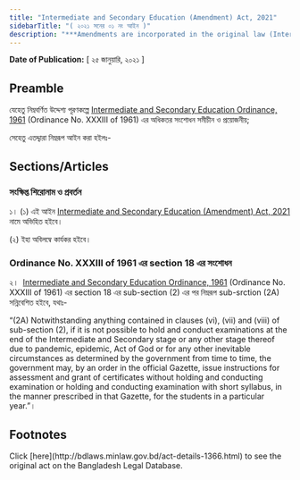 ```yaml
---
title: "Intermediate and Secondary Education (Amendment) Act, 2021"
sidebarTitle: "( ২০২১ সনের ০১ নং আইন )"
description: "***Amendments are incorporated in the original law (Intermediate and Secondary Education Ordinance, 1961)*** Intermediate and Secondary Education Ordinance, 1961 এর অধিকতর সংশোধনকল্পে প্রণীত আইন"
---
```


**Date of Publication:** [ ২৫ জানুয়ারি, ২০২১ ]

## Preamble

যেহেতু নিম্নবর্ণিত উদ্দেশ্য পূরণকল্পে [Intermediate and Secondary Education Ordinance, 1961](/act-318.html "Intermediate and Secondary Education Ordinance, 1961 ") (Ordinance No. XXXIII of 1961) এর অধিকতর সংশোধন সমীচীন ও প্রয়োজনীয়;

সেহেতু এতদ্দ্বারা নিম্নরূপ আইন করা হইলঃ-

## Sections/Articles

### সংক্ষিপ্ত শিরোনাম ও প্রবর্তন

১। (১) এই আইন [Intermediate and Secondary Education (Amendment) Act, 2021](/act-1366.html "Intermediate and Secondary Education (Amendment) Act, 2021") নামে অভিহিত হইবে।

(২) ইহা অবিলম্বে কার্যকর হইবে।

### Ordinance No. XXXIII of 1961 এর section 18 এর সংশোধন

২।  [Intermediate and Secondary Education Ordinance, 1961](/act-318.html "Intermediate and Secondary Education Ordinance, 1961 ") (Ordinance No. XXXIII of 1961) এর section 18 এর sub-section (2) এর পর নিম্নরূপ sub-srction (2A) সন্নিবেশিত হইবে, যথাঃ-

“(2A) Notwithstanding anything contained in clauses (vi), (vii) and (viii) of sub-section (2), if it is not possible to hold and conduct examinations at the end of the Intermediate and Secondary stage or any other stage thereof due to pandemic, epidemic, Act of God or for any other inevitable circumstances as determined by the government from time to time, the government may, by an order in the official Gazette, issue instructions for assessment and grant of certificates without holding and conducting examination or holding and conducting examination with short syllabus, in the manner prescribed in that Gazette, for the students in a particular year.”।

## Footnotes

<Note>
  Click [here](http://bdlaws.minlaw.gov.bd/act-details-1366.html) to see the original act on the Bangladesh Legal Database.
</Note>
